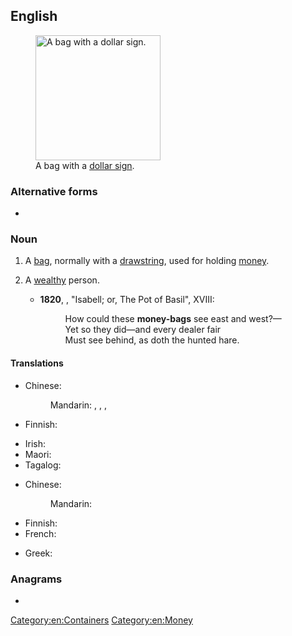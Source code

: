 {{also|moneybag}}
==English==
[[File:Mcol money bag.svg|thumb|200px|upright|A bag with a [[dollar sign]].]]

===Alternative forms===
* {{l|en|moneybag}}

===Noun===
{{en-noun}}

# A [[bag]], normally with a [[drawstring]], used for holding [[money]].
# {{lb|en|in the plural}} A [[wealthy]] person.
#* '''1820''', {{w|John Keats}}, "Isabell; or, The Pot of Basil", XVIII:
#*: How could these '''money-bags''' see east and west?—
#*: Yet so they did—and every dealer fair
#*: Must see behind, as doth the hunted hare.
====Translations====
{{trans-top|bag used for holding money}}
* Chinese:
*: Mandarin: {{t+|cmn|錢袋|sc=Hani}}, {{t+|cmn|钱袋|tr=qiándài|sc=Hani}}, {{t|cmn|錢袋子|sc=Hani}}, {{t|cmn|钱袋子|tr=qiándàizi|sc=Hani}}
* Finnish: {{t|fi|rahasäkki}}
{{trans-mid}}
* Irish: {{t|ga|mála airgid|m}}
* Maori: {{t|mi|pēke moni }}
* Tagalog: {{t|tl|talega}}
{{trans-bottom}}

{{trans-top|wealthy person}}
* Chinese:
*: Mandarin: {{t+|cmn|富翁|tr=fùwēng|sc=Hani}}
{{trans-mid}}
* Finnish: {{t|fi|kroisos}}
* French: {{t+|fr|richard|m}}
{{trans-bottom}}

{{checktrans-top}}
* Greek: {{t+check|el|πουγκί|n}}
{{trans-mid}}
{{trans-bottom}}

{{Commonscat|Moneybags}}

===Anagrams===
* {{anagrams|en|a=abegmnoy|bogey man|bogeyman}}

[[Category:en:Containers]]
[[Category:en:Money]]